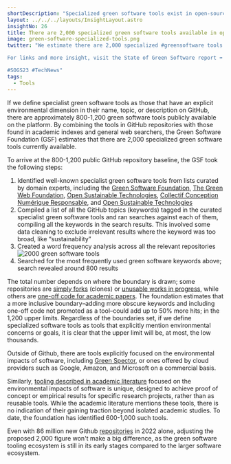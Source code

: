 ```yaml
---
shortDescription: "Specialized green software tools exist in open-source"
layout: ../../../layouts/InsightLayout.astro
insightNo: 26
title: There are 2,000 specialized green software tools available in open-source, commercial, and academic contexts
image: green-software-specialized-tools.png
twitter: "We estimate there are 2,000 specialized #greensoftware tools currently available to help reduce software's harmful effect on the environment.  

For links and more insight, visit the State of Green Software report ➡️ https://stateof.greensoftware.foundation  

#SOGS23 #TechNews"
tags:
  - Tools
---
```


If we define specialist green software tools as those that have an explicit environmental dimension in their name, topic, or description on GitHub, there are approximately 800-1,200 green software tools publicly available on the platform. By combining the tools in GitHub repositories with those found in academic indexes and general web searchers, the Green Software Foundation (GSF) estimates that there are 2,000 specialized green software tools currently available.

To arrive at the 800-1,200 public GitHub repository baseline, the GSF took the following steps:

1. Identified well-known specialist green software tools from lists curated by domain experts, including the [Green Software Foundation](https://github.com/Green-Software-Foundation/awesome-green-software), [The Green Web Foundation](https://github.com/thegreenwebfoundation/), [Open Sustainable Technologies](https://github.com/protontypes/open-sustainable-technology), [Collectif Conception Numérique Responsable](https://github.com/cnumr), and [Open Sustainable Technologies](https://github.com/protontypes/open-sustainable-technology)
2. Compiled a list of all the GitHub topics (keywords) tagged in the curated specialist green software tools and ran searches against each of them, compiling all the keywords in the search results. This involved some data cleaning to exclude irrelevant results where the keyword was too broad, like “sustainability”
3. Created a word frequency analysis across all the relevant repositories
![2000 green software tools](/images/insights/green-software-specialized-tools-additional-1.png)
4. Searched for the most frequently used green software keywords above; search revealed around 800 results

The total number depends on where the boundary is drawn; some repositories are [simply forks](https://github.com/thegreenwebfoundation/gitpod-node-starter) (clones) or [unusable works in progress](https://github.com/228298/BigData), while others are [one-off code for academic papers](https://github.com/Jingjing-NLP/KNAS). The foundation estimates that a more inclusive boundary–adding more obscure keywords and including one-off code not promoted as a tool–could add up to 50% more hits; in the 1,200 upper limits. Regardless of the boundaries set, if we define specialized software tools as tools that explicitly mention environmental concerns or goals, it is clear that the upper limit will be, at most, the low thousands.

Outside of Github, there are tools explicitly focused on the environmental impacts of software, including [Green Spector](https://greenspector.com/en/home/), or ones offered by cloud providers such as Google, Amazon, and Microsoft on a commercial basis.

Similarly, [tooling described in academic literature](https://scholar.google.co.uk/scholar?hl=en&as_sdt=0%2C5&q=%22green+software%22+intitle%3Atool&btnG=) focused on the environmental impacts of software is unique, designed to achieve proof of concept or empirical results for specific research projects, rather than as reusable tools. While the academic literature mentions these tools, there is no indication of their gaining traction beyond isolated academic studies. To date, the foundation has identified 600-1,000 such tools.

Even with 86 million new Github [repositories](https://octoverse.github.com/2022/developer-community) in 2022 alone, adjusting the proposed 2,000 figure won't make a big difference, as the green software tooling ecosystem is still in its early stages compared to the larger software ecosystem.
